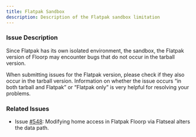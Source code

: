 ```yaml
---
title: Flatpak Sandbox
description: Description of the Flatpak sandbox limitation
---
```



### Issue Description

Since Flatpak has its own isolated environment, the sandbox, the Flatpak version of Floorp may encounter bugs that do not occur in the tarball version.

When submitting issues for the Flatpak version, please check if they also occur in the tarball version. Information on whether the issue occurs “in both tarball and Flatpak” or “Flatpak only” is very helpful for resolving your problems.

### Related Issues

- Issue [#548](https://github.com/Floorp-Projects/Floorp/issues/548): Modifying home access in Flatpak Floorp via Flatseal alters the data path.

<Support />
